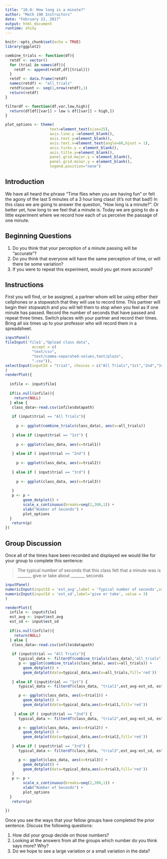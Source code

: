 ```yaml
---
title: "10.0: How long is a minute?"
author: "Math 190 Instructors"
date: "February 22, 2017"
output: html_document
runtime: shiny
---
```


```r
knitr::opts_chunk$set(echo = TRUE)
library(ggplot2)

combine_trials <- function(df){
  retdf <- vector()
  for (trial in names(df)){
    retdf <- append(retdf,df[[trial]])
  }
  retdf <- data.frame(retdf)
  names(retdf) <- "all_trials"
  retdf$count <- seq(1,nrow(retdf),1)
  return(retdf)
}

filterdf <- function(df,var,low,high){
  return(df[df[[var]] > low & df[[var]] < high,])
}

plot_options <- theme(
                    text=element_text(size=25),
                    axis.line.y =element_blank(),
                    axis.text.y=element_blank(),
                    axis.text.x=element_text(angle=60,hjust = 1),
                    axis.ticks.y = element_blank(),
                    axis.title.y=element_blank(),
                    panel.grid.major.y = element_blank(),
                    panel.grid.minor.y = element_blank(),
                    legend.position="none")

```
## Introduction

We have all heard the phrase "Time flies when you are having fun" or felt the agony of the last 5 minutes of a 3 hour long class! (it's not that bad!) In this class we are going to answer the question, "How long is a minute?". Or better yet, how long to we feel that a minute is. Today we are going to do a little experiment where we record how each of us perceive the passage of one minute. 

## Beginning Questions

  1) Do you think that your perception of a minute passing will be "accurate"?
  2) Do you think that everyone will have the same perception of time, or will there be some variation?
  3) If you were to repeat this experiment, would you get more accurate?

## Instructions

First you will find, or be assigned, a partner whom will be using either their cellphones or a stopwatch that they will use to record time. This partner will begin their stopwatch and you will tell them to stop when you feel as if one minute has passed. Record the number of seconds that have passed and repeat three times. Switch places with your partner and record their times. Bring all six times up to your professor who will record them in a spreadsheet.


```r
inputPanel(
fileInput('file1',"Upload class data",
            accept = c(
            "text/csv",
            "text/comma-separated-values,text/plain",
            ".csv")),
selectInput(inputId = "trial", choices = c("All Trials","1st","2nd","3rd"),label = "Trials")
)
renderPlot({
  
  infile <- input$file1
  
  if(is.null(infile)){
    return(NULL)
  } else {
   class_data<-read.csv(infile$datapath)
   
   if (input$trial == "All Trials"){
     
     p <- ggplot(combine_trials(class_data), aes(x=all_trials))
     
   } else if (input$trial == "1st") {
     
     p <- ggplot(class_data, aes(x=trial1))
     
   } else if ( input$trial == "2nd") {
     
     p <- ggplot(class_data, aes(x=trial2))
     
   } else if ( input$trial == "3rd") {
     
     p <- ggplot(class_data, aes(x=trial3))
     
   }
   p <- p +
        geom_dotplot() +
        scale_x_continuous(breaks=seq(2,200,1)) +
        xlab("Number of Seconds") + 
        plot_options
  } 
   return(p)
})

```

## Group Discussion

Once all of the times have been recorded and displayed we would like for your group to complete this sentence:

>The typical number of seconds that this class felt that a minute was is _______ give or take about _______ seconds

```r
inputPanel(
numericInput(inputId = 'est_avg',label = 'Typical number of seconds',value = 60),
numericInput(inputId = 'est_sd',label='give or take', value = 3)
)

renderPlot({
  infile <- input$file1
  est_avg <- input$est_avg
  est_sd <- input$est_sd
  
  if(is.null(infile)){
    return(NULL)
  } else {
   class_data<-read.csv(infile$datapath)
   
   if (input$trial == "All Trials"){
      typical_data <- filterdf(combine_trials(class_data),"all_trials", est_avg-est_sd, est_avg + est_sd)
      p <- ggplot(combine_trials(class_data), aes(x=all_trials)) + 
        geom_dotplot() +
        geom_dotplot(data=typical_data,aes(x=all_trials,fill='red'))
     
   } else if (input$trial == "1st") {
      typical_data <- filterdf(class_data, "trial1",est_avg-est_sd, est_avg + est_sd)

      p <- ggplot(class_data, aes(x=trial1)) +
        geom_dotplot() +
        geom_dotplot(data=typical_data,aes(x=trial1,fill='red'))
   
    } else if ( input$trial == "2nd") {
      typical_data <- filterdf(class_data, "trial2",est_avg-est_sd, est_avg + est_sd)

      p <- ggplot(class_data, aes(x=trial2)) +
        geom_dotplot() +
        geom_dotplot(data=typical_data,aes(x=trial2,fill='red'))
     
   } else if ( input$trial == "3rd") {
      typical_data <- filterdf(class_data, "trial3",est_avg-est_sd, est_avg + est_sd)

      p <- ggplot(class_data, aes(x=trial3)) +
        geom_dotplot() +
        geom_dotplot(data=typical_data,aes(x=trial3,fill='red'))
   }
   p <- p +
        scale_x_continuous(breaks=seq(2,200,1)) +
        xlab("Number of Seconds") +
        plot_options
  } 
   return(p)
   
})

```

Once you see the ways that your fellow groups have completed the prior sentence. Discuss the following questions:

1) How did your group decide on those numbers? 
2) Looking at the answers from all the groups which number do you think says more? Why?  
3) Do we hope to see a large variation or a small variation in the data?  
